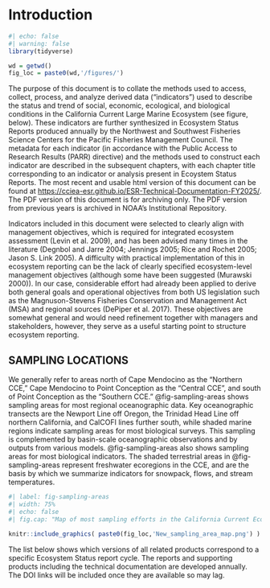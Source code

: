 # Introduction {-}

```r
#| echo: false
#| warning: false
library(tidyverse)

wd = getwd()
fig_loc = paste0(wd,'/figures/')

```

The purpose of this document is to collate the methods used to access, collect, process, and analyze derived data (“indicators”) used to describe the status and trend of social, economic, ecological, and biological conditions in the California Current Large Marine Ecosystem (see figure, below). These indicators are further synthesized in Ecosystem Status Reports produced annually by the Northwest and Southwest Fisheries Science Centers for the Pacific Fisheries Management Council. The metadata for each indicator (in accordance with the Public Access to Research Results (PARR) directive) and the methods used to construct each indicator are described in the subsequent chapters, with each chapter title corresponding to an indicator or analysis present in Ecoystem Status Reports. The most recent and usable html version of this document can be found at <https://cciea-esr.github.io/ESR-Technical-Documentation-FY2025/>. The PDF version of this document is for archiving only. The PDF version from previous years is archived in NOAA’s Institutional Repository.

Indicators included in this document were selected to clearly align with management objectives, which is required for integrated ecosystem assessment (Levin et al. 2009), and has been advised many times in the literature (Degnbol and Jarre 2004; Jennings 2005; Rice and Rochet 2005; Jason S. Link 2005). A difficulty with practical implementation of this in ecosystem reporting can be the lack of clearly specified ecosystem-level management objectives (although some have been suggested (Murawski 2000)). In our case, considerable effort had already been applied to derive both general goals and operational objectives from both US legislation such as the Magnuson-Stevens Fisheries Conservation and Management Act (MSA) and regional sources (DePiper et al. 2017). These objectives are somewhat general and would need refinement together with managers and stakeholders, however, they serve as a useful starting point to structure ecosystem reporting.

## SAMPLING LOCATIONS {#sec-jm-sampling-locations}

We generally refer to areas north of Cape Mendocino as the "Northern CCE," Cape Mendocino to Point Conception as the "Central CCE", and south of Point Conception as the "Southern CCE." @fig-sampling-areas shows sampling areas for most regional oceanographic data. Key oceanographic transects are the Newport Line off Oregon, the Trinidad Head Line off northern California, and CalCOFI lines further south, while shaded marine regions indicate sampling areas for most biological surveys. This sampling is complemented by basin-scale oceanographic observations and by outputs from various models. @fig-sampling-areas also shows sampling areas for most biological indicators. The shaded terrestrial areas in @fig-sampling-areas represent freshwater ecoregions in the CCE, and are the basis by which we summarize indicators for snowpack, flows, and stream temperatures.

```r
#| label: fig-sampling-areas
#| width: 75%
#| echo: false
#| fig.cap: "Map of most sampling efforts in the California Current Ecosystem (CCE) and U.S. west coast Exclusive Economic Zone (EEZ). Symbols indicate hydrographic line sampling stations for oceanographic data. Shaded ocean regions represent biological sampling areas for the Northern California Current (NCC), which includes the Juvenile Salmon and Ocean Ecology Survey (JSOES); the Rockfish Recruitment and Ecosystem Assessment Survey (RREAS), including its Core Area; and the CalCOFI sampling region. The NCC and RREAS shaded areas, combined, also approximate the survey footprints for NOAA's coastwide CPS acoustic/trawl and groundfish bottom trawl surveys. Dashed line approximates foraging area for adult female California sea lions from the San Miguel colony. Shaded terrestrial areas represent the six freshwater ecoregions in the CCE."  

knitr::include_graphics( paste0(fig_loc,'New_sampling_area_map.png') )
```

The list below shows which versions of all related products correspond to a specific Ecosystem Status report cycle. The reports and supporting products including the technical documentation are developed annually. The DOI links will be included once they are available so may lag.
